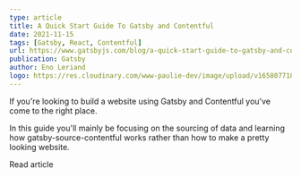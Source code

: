 ```yaml
---
type: article
title: A Quick Start Guide To Gatsby and Contentful
date: 2021-11-15
tags: [Gatsby, React, Contentful]
url: https://www.gatsbyjs.com/blog/a-quick-start-guide-to-gatsby-and-contentful
publication: Gatsby
author: Eno Leriand
logo: https://res.cloudinary.com/www-paulie-dev/image/upload/v1658077182/paulie.dev/Logos/gatsby-logo_dgbkjm.png
---
```


If you're looking to build a website using Gatsby and Contentful you've come to the right place.

In this guide you'll mainly be focusing on the sourcing of data and learning how gatsby-source-contentful works rather
than how to make a pretty looking website.

<MarkdownCtaLink href="https://www.gatsbyjs.com/blog/a-quick-start-guide-to-gatsby-and-contentful">
  Read article
</MarkdownCtaLink>
